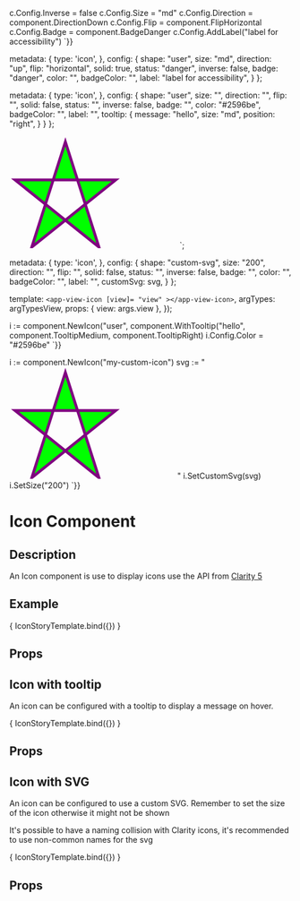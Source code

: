 
c.Config.Inverse = false
c.Config.Size = "md"
c.Config.Direction = component.DirectionDown
c.Config.Flip = component.FlipHorizontal
c.Config.Badge = component.BadgeDanger
c.Config.AddLabel("label for accessibility")
`}}

  metadata: {
    type: 'icon',
  },
  config: {
    shape: "user",
    size: "md",
    direction: "up",
    flip: "horizontal",
    solid: true,
    status: "danger",
    inverse: false,
    badge: "danger",
    color: "",
    badgeColor: "",
    label: "label for accessibility",
  }
};

  metadata: {
    type: 'icon',
  },
  config: {
    shape: "user",
    size: "",
    direction: "",
    flip: "",
    solid: false,
    status: "",
    inverse: false,
    badge: "",
    color: "#2596be",
    badgeColor: "",
    label: "",
    tooltip: {
      message: "hello",
      size: "md",
      position: "right",
    }
  }
};

<svg width="300" height="200">
  <polygon points="100,10 40,198 190,78 10,78 160,198" style="fill:lime;stroke:purple;stroke-width:5;fill-rule:evenodd;" />
</svg>
`;

  metadata: {
    type: 'icon',
  },
  config: {
    shape: "custom-svg",
    size: "200",
    direction: "",
    flip: "",
    solid: false,
    status: "",
    inverse: false,
    badge: "",
    color: "",
    badgeColor: "",
    label: "",
    customSvg: svg,
  }
};

  template: `<app-view-icon [view]= "view" ></app-view-icon>`,
  argTypes: argTypesView,
  props: { view: args.view },
});

i := component.NewIcon("user", component.WithTooltip("hello", component.TooltipMedium, component.TooltipRight)
i.Config.Color = "#2596be"
`}}

i := component.NewIcon("my-custom-icon")
svg := "<svg width='300' height='200'><polygon points='100,10 40,198 190,78 10,78 160,198' style='fill:lime;stroke:purple;stroke-width:5;fill-rule:evenodd;' /></svg>"
i.SetCustomSvg(svg)
i.SetSize("200")
`}}

<h1>Icon Component</h1>
<h2>Description</h2>
<p>An Icon component is use to display icons use the API from <a href="https://clarity.design/foundation/icons/api/#icon-properties"> Clarity 5 </a></p>

<h2>Example</h2>

<Meta title="Components/Icon" />

<Canvas withToolbar>
  <Story name="Icon component"
         parameters={{ docs: iconDocs }}
         args={{ view: iconView }}>
    { IconStoryTemplate.bind({}) }
  </Story>
</Canvas>

<h2>Props</h2>
<ArgsTable story = "Icon component" />

<h2>Icon with tooltip</h2>
<p>An icon can be configured with a tooltip to display a message on hover.</p>

<Canvas withToolbar>
  <Story name="Icon with tooltip"
         parameters={{ docs: iconWithTooltipDocs }}
         args={{ view: iconWithTooltipView }}>
    { IconStoryTemplate.bind({}) }
  </Story>
</Canvas>

<h2>Props</h2>
<ArgsTable story = "Icon with tooltip" />

<h2>Icon with SVG</h2>
<p>An icon can be configured to use a custom SVG. Remember to set the size of the icon otherwise it might not be shown</p>
<p>It's possible to have a naming collision with Clarity icons, it's recommended to use non-common names for the svg</p>

<Canvas withToolbar>
  <Story name="Icon with SVG"
         parameters={{ docs: iconWithSvgDocs }}
         args={{ view: iconWithSvgView }}>
    { IconStoryTemplate.bind({}) }
  </Story>
</Canvas>

<h2>Props</h2>
<ArgsTable story = "Icon with SVG" />

